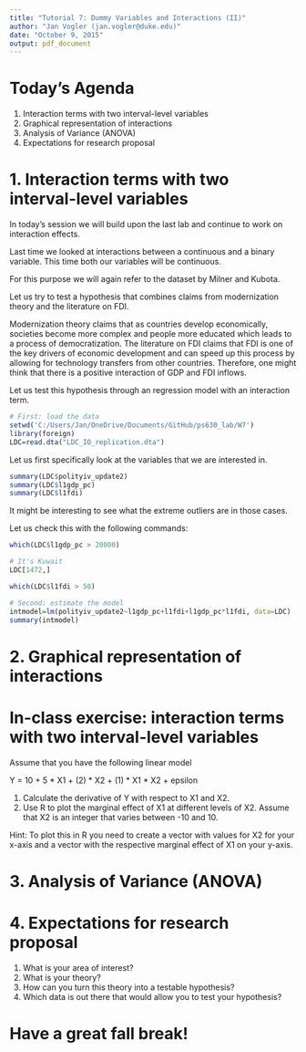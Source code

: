 ```yaml
---
title: "Tutorial 7: Dummy Variables and Interactions (II)"
author: "Jan Vogler (jan.vogler@duke.edu)"
date: "October 9, 2015"
output: pdf_document
---
```


# Today's Agenda

1. Interaction terms with two interval-level variables
2. Graphical representation of interactions
3. Analysis of Variance (ANOVA)
4. Expectations for research proposal



# 1. Interaction terms with two interval-level variables

In today's session we will build upon the last lab and continue to work on interaction effects.

Last time we looked at interactions between a continuous and a binary variable. This time both our variables will be continuous.

For this purpose we will again refer to the dataset by Milner and Kubota.

Let us try to test a hypothesis that combines claims from modernization theory and the literature on FDI.

Modernization theory claims that as countries develop economically, societies become more complex and people more educated which leads to a process of democratization. The literature on FDI claims that FDI is one of the key drivers of economic development and can speed up this process by allowing for technology transfers from other countries. Therefore, one might think that there is a positive interaction of GDP and FDI inflows.

Let us test this hypothesis through an regression model with an interaction term.

```R
# First: load the data
setwd('C:/Users/Jan/OneDrive/Documents/GitHub/ps630_lab/W7')
library(foreign)
LDC=read.dta("LDC_IO_replication.dta")
```

Let us first specifically look at the variables that we are interested in.

```R
summary(LDC$polityiv_update2)
summary(LDC$l1gdp_pc)
summary(LDC$l1fdi)
```

It might be interesting to see what the extreme outliers are in those cases.

Let us check this with the following commands:

```R
which(LDC$l1gdp_pc > 20000)

# It's Kuwait
LDC[1472,]

which(LDC$l1fdi > 50)
```



```R
# Second: estimate the model
intmodel=lm(polityiv_update2~l1gdp_pc+l1fdi+l1gdp_pc*l1fdi, data=LDC)
summary(intmodel)
```



# 2. Graphical representation of interactions




# In-class exercise: interaction terms with two interval-level variables

Assume that you have the following linear model

Y = 10 + 5 * X1 + (2) * X2 + (1) * X1 * X2 + epsilon

1. Calculate the derivative of Y with respect to X1 and X2.
2. Use R to plot the marginal effect of X1 at different levels of X2. Assume that X2 is an integer that varies between -10 and 10.

Hint: To plot this in R you need to create a vector with values for X2 for your x-axis and a vector with the respective marginal effect of X1 on your y-axis.



# 3. Analysis of Variance (ANOVA)



# 4. Expectations for research proposal

1. What is your area of interest?
2. What is your theory?
3. How can you turn this theory into a testable hypothesis?
4. Which data is out there that would allow you to test your hypothesis?



# Have a great fall break!